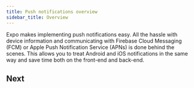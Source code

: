```yaml
---
title: Push notifications overview
sidebar_title: Overview
---
```



Expo makes implementing push notifications easy. All the hassle with device information and communicating with Firebase Cloud Messaging (FCM) or Apple Push Notification Service (APNs) is done behind the scenes. This allows you to treat Android and iOS notifications in the same way and save time both on the front-end and back-end.

<BoxLink
  title="Setup push notifications, get a push token and credentials"
  description="Learn how to setup push notifications to get a user's ExpoPushToken with a minimal example."
  href="/push-notifications/push-notifications-setup"
/>

<BoxLink
  title="Send a push notification"
  description="Learn how to call Expo's Push API with the token when you want to send a notification."
  href="/push-notifications/push-notifications-setup"
/>

<BoxLink
  title="Receive a push notification"
  description="Learn how to respond to a notification received by your app and take action based on the event."
  href="/push-notifications/push-notifications-setup"
/>

<BoxLink
  title="Common questions and FAQs"
  description="A collection of common questions about Expo's push notification service."
  href="/push-notifications/faq"
/>

## Next

<BoxLink
  title="Setup push notifications"
  description="Learn how to setup push notifications, setup credentials, collect push tokens and test it out using Expo's Push notifications tool."
  href="/push-notifications/push-notifications-setup"
/>
